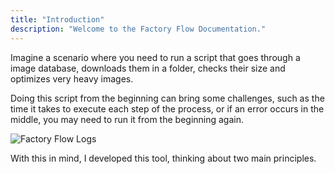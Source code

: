 ```yaml
---
title: "Introduction"
description: "Welcome to the Factory Flow Documentation."
---
```



Imagine a scenario where you need to run a script that goes through a image database, downloads them in a folder, checks their size and optimizes very heavy images.

Doing this script from the beginning can bring some challenges, such as the time it takes to execute each step of the process, or if an error occurs in the middle, you may need to run it from the beginning again.

<div className="center-image">
  <Image 
    src="/assets/docs/console-1.png" 
    width={662}
    height={494}
    quality={90}
    alt="Factory Flow Logs"
  />
</div>

With this in mind, I developed this tool, thinking about two main principles.